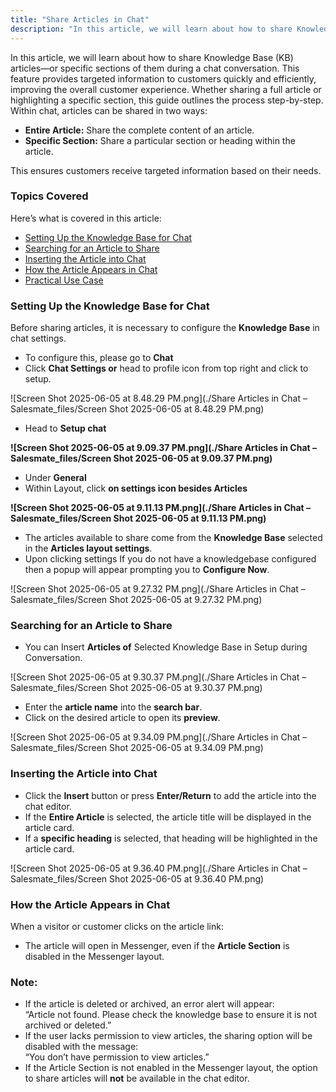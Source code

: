 ```yaml
---
title: "Share Articles in Chat"
description: "In this article, we will learn about how to share Knowledge Base (KB) articles—or specific sections of them during a chat conversation. This feature p..."
---
```


In this article, we will learn about how to share Knowledge Base (KB) articles—or specific sections of them during a chat conversation. This feature provides targeted information to customers quickly and efficiently, improving the overall customer experience. Whether sharing a full article or highlighting a specific section, this guide outlines the process step-by-step. Within chat, articles can be shared in two ways:

*   **Entire Article:** Share the complete content of an article.
*   **Specific Section:** Share a particular section or heading within the article.

This ensures customers receive targeted information based on their needs.

### Topics Covered

Here’s what is covered in this article:

*   [Setting Up the Knowledge Base for Chat](https://support.salesmate.io/hc/en-us/articles/44633719356441-Share-Articles-in-Chat#h_01JWED8VE3G9KGE6WDW722JERN)
*   [Searching for an Article to Share](https://support.salesmate.io/hc/en-us/articles/44633719356441-Share-Articles-in-Chat#h_01JWED8VE3KBSY3Y1KX6C3GZEQ)
*   [Inserting the Article into Chat](https://support.salesmate.io/hc/en-us/articles/44633719356441-Share-Articles-in-Chat#h_01JWED8VE3T73AJQKKWWCRBFY9)
*   [How the Article Appears in Chat](https://support.salesmate.io/hc/en-us/articles/44633719356441-Share-Articles-in-Chat#h_01JWEDCRVGTRSTJDEC8RFDCVE0)
*   [Practical Use Case](https://support.salesmate.io/hc/en-us/articles/44633719356441-Share-Articles-in-Chat#h_01JWED8VE38FSK8CYHP228YDR2)

### Setting Up the Knowledge Base for Chat

Before sharing articles, it is necessary to configure the **Knowledge Base** in chat settings.

*   To configure this, please go to **Chat**
*   Click **Chat Settings or** head to profile icon from top right and click to setup. 

![Screen Shot 2025-06-05 at 8.48.29 PM.png](./Share Articles in Chat – Salesmate_files/Screen Shot 2025-06-05 at 8.48.29 PM.png)

*   Head to **Setup chat**

**![Screen Shot 2025-06-05 at 9.09.37 PM.png](./Share Articles in Chat – Salesmate_files/Screen Shot 2025-06-05 at 9.09.37 PM.png)**

*   Under **General**
*   Within Layout, click **on settings icon besides Articles**

**![Screen Shot 2025-06-05 at 9.11.13 PM.png](./Share Articles in Chat – Salesmate_files/Screen Shot 2025-06-05 at 9.11.13 PM.png)**

*   The articles available to share come from the **Knowledge Base** selected in the **Articles layout settings**.
*   Upon clicking settings If you do not have a knowledgebase configured then a popup will appear prompting you to **Configure Now**.

![Screen Shot 2025-06-05 at 9.27.32 PM.png](./Share Articles in Chat – Salesmate_files/Screen Shot 2025-06-05 at 9.27.32 PM.png)

### Searching for an Article to Share

*   You can Insert **Articles of** Selected Knowledge Base in Setup during Conversation.

![Screen Shot 2025-06-05 at 9.30.37 PM.png](./Share Articles in Chat – Salesmate_files/Screen Shot 2025-06-05 at 9.30.37 PM.png)

*   Enter the **article name** into the **search bar**.
*   Click on the desired article to open its **preview**.

![Screen Shot 2025-06-05 at 9.34.09 PM.png](./Share Articles in Chat – Salesmate_files/Screen Shot 2025-06-05 at 9.34.09 PM.png)

### Inserting the Article into Chat

*   Click the **Insert** button or press **Enter/Return** to add the article into the chat editor.
*   If the **Entire Article** is selected, the article title will be displayed in the article card.
*   If a **specific heading** is selected, that heading will be highlighted in the article card. 

![Screen Shot 2025-06-05 at 9.36.40 PM.png](./Share Articles in Chat – Salesmate_files/Screen Shot 2025-06-05 at 9.36.40 PM.png)

### How the Article Appears in Chat

When a visitor or customer clicks on the article link:

*   The article will open in Messenger, even if the **Article Section** is disabled in the Messenger layout.

<Note>


### Note:

*   If the article is deleted or archived, an error alert will appear:  
    “Article not found. Please check the knowledge base to ensure it is not archived or deleted.”
*   If the user lacks permission to view articles, the sharing option will be disabled with the message:  
    “You don’t have permission to view articles.”
*   If the Article Section is not enabled in the Messenger layout, the option to share articles will **not** be available in the chat editor.


</Note>